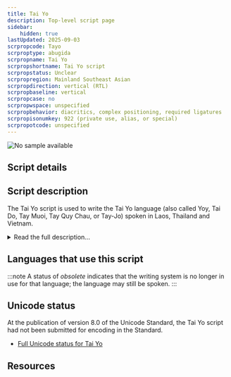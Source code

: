 ```yaml
---
title: Tai Yo
description: Top-level script page
sidebar:
    hidden: true
lastUpdated: 2025-09-03
scrpropcode: Tayo
scrproptype: abugida
scrpropname: Tai Yo
scrpropshortname: Tai Yo script
scrpropstatus: Unclear
scrpropregion: Mainland Southeast Asian
scrpropdirection: vertical (RTL)
scrpropbaseline: vertical
scrpropcase: no
scrpropwspace: unspecified
scrpropbehavior: diacritics, complex positioning, required ligatures
scrpropisonumkey: 922 (private use, alias, or special)
scrpropotcode: unspecified
---
```



![No sample available](../images/nosample.png)



## Script details

<ScriptDetails />

## Script description

The Tai Yo script is used to write the Tai Yo language (also called Yoy, Tai Do, Tay Muoi, Tay Quy Chau, or Tay-Jo) spoken in Laos, Thailand and Vietnam.

<details>
<summary>Read the full description...</summary>It is not believed to be in current use, having been replaced by the Latin script.

The script is written vertically, from top to bottom and from right to left. Books written in the script accordingly open on the left.

There are three types of consonant symbol in Tai Yo. Twenty-four symbols are used only at the start of a syllable. Five symbols are used only at the end of a syllable. Three symbols can be used either at the start or at the end of a syllable, although their position in the syllable dictates their pronunciation. At the start they represent [ɓ], [ƌ], [ɲ], but at the end they represent [p], [t], [j].

There is a tone mark for indicating tone.

Consonants do not contain an inherent vowel; all vowels are written explicitly by means of dependent symbols. There are 15 vowel symbols in total, 5 of which represent diphthongs. Vowels can be joined after (that is, below) a consonant, or to the right of it.

There are 5 (possibly 6) consonant+vowel ligatures, representing at, ak, am, an, ang, (ap).

One symbol can represent either one of a number of vowels, or the labialization of a consonant. When written below the consonant it represents the dipthong [ie] or [ia]; when it is both written to the right of the consonant and is syllable-final it represents [ăi]; when it is both written to the right _and_ is followed by a vowel it represents labialization. The exception to representing labialization with this symbol is [k<sup>w</sup>], which is written with a separate symbol.

_This script is not currently recognized by [ISO 15924](http://www.unicode.org/iso15924/), but is included in ScriptSource for research purposes. If you have any information on this script, please add the information to the site. Your contributions can be a great help in refining and expanding the ISO 15924 standard._
</details>

## Languages that use this script

:::note
A status of _obsolete_ indicates that the writing system is no longer in use for that language; the language may still be spoken.
:::

<WsList script='Tayo' wsMax='5' />

## Unicode status

At the publication of version 8.0 of the Unicode Standard, the Tai Yo script had not been submitted for encoding in the Standard.

- [Full Unicode status for Tai Yo](/scrlang/unicode/tayo-unicode)



## Resources

<ScriptResources detailSummary='seemore' />

